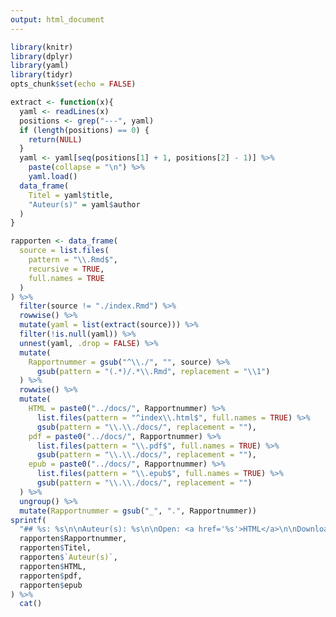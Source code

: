 ```yaml
---
output: html_document
---
```


```r
library(knitr)
library(dplyr)
library(yaml)
library(tidyr)
opts_chunk$set(echo = FALSE)
```

```r
extract <- function(x){
  yaml <- readLines(x)
  positions <- grep("---", yaml)
  if (length(positions) == 0) {
    return(NULL)
  }
  yaml <- yaml[seq(positions[1] + 1, positions[2] - 1)] %>%
    paste(collapse = "\n") %>%
    yaml.load()
  data_frame(
    Titel = yaml$title,
    "Auteur(s)" = yaml$author
  )
}
```


```r
rapporten <- data_frame(
  source = list.files(
    pattern = "\\.Rmd$",
    recursive = TRUE,
    full.names = TRUE
  )
) %>%
  filter(source != "./index.Rmd") %>%
  rowwise() %>%
  mutate(yaml = list(extract(source))) %>%
  filter(!is.null(yaml)) %>%
  unnest(yaml, .drop = FALSE) %>%
  mutate(
    Rapportnummer = gsub("^\\./", "", source) %>%
      gsub(pattern = "(.*)/.*\\.Rmd", replacement = "\\1")
  ) %>%
  rowwise() %>%
  mutate(
    HTML = paste0("../docs/", Rapportnummer) %>%
      list.files(pattern = "^index\\.html$", full.names = TRUE) %>%
      gsub(pattern = "\\.\\./docs/", replacement = ""),
    pdf = paste0("../docs/", Rapportnummer) %>%
      list.files(pattern = "\\.pdf$", full.names = TRUE) %>%
      gsub(pattern = "\\.\\./docs/", replacement = ""),
    epub = paste0("../docs/", Rapportnummer) %>%
      list.files(pattern = "\\.epub$", full.names = TRUE) %>%
      gsub(pattern = "\\.\\./docs/", replacement = "")
  ) %>%
  ungroup() %>%
  mutate(Rapportnummer = gsub("_", ".", Rapportnummer))
sprintf(
  "## %s: %s\n\nAuteur(s): %s\n\nOpen: <a href='%s'>HTML</a>\n\nDownload: <a href='%s'>pdf</a> - <a href='%s'>epub</a>", 
  rapporten$Rapportnummer,
  rapporten$Titel,
  rapporten$`Auteur(s)`,
  rapporten$HTML,
  rapporten$pdf,
  rapporten$epub
) %>%
  cat()
```

